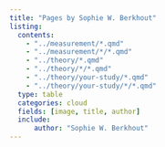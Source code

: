 ```yaml
---
title: "Pages by Sophie W. Berkhout"
listing:
  contents:
    - "../measurement/*.qmd"
    - "../measurement/*/*.qmd"
    - "../theory/*.qmd"
    - "../theory/*/*.qmd"
    - "../theory/your-study/*.qmd"
    - "../theory/your-study/*/*.qmd"
  type: table
  categories: cloud
  fields: [image, title, author]
  include:
      author: "Sophie W. Berkhout"
---
```

